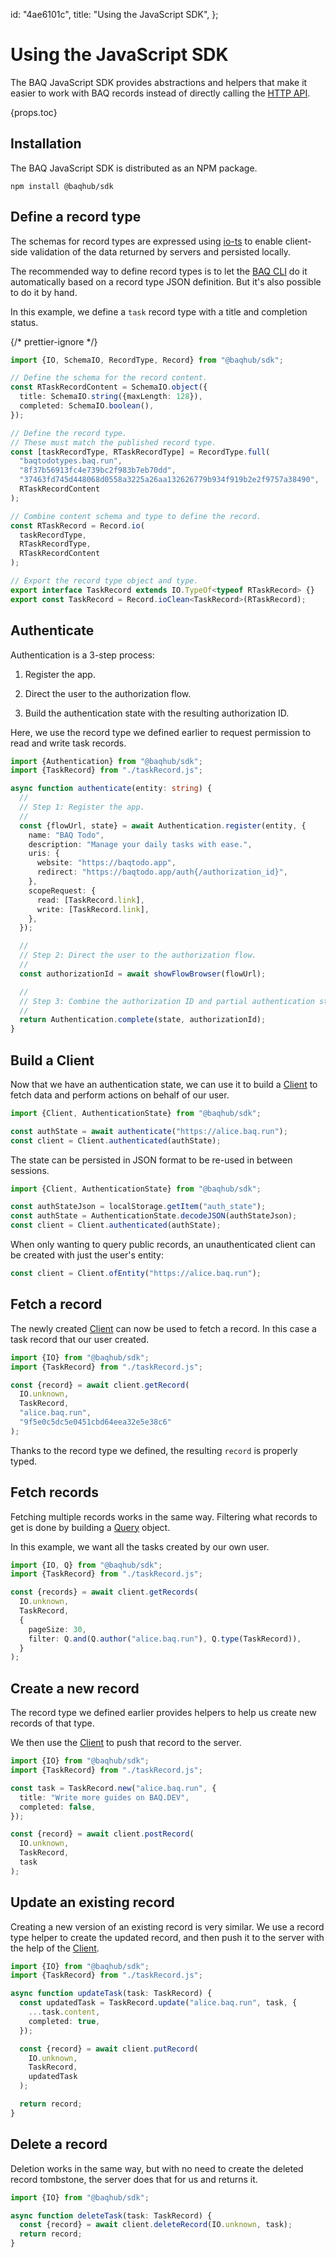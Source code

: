   id: "4ae6101c",
  title: "Using the JavaScript SDK",
};

# Using the JavaScript SDK

The BAQ JavaScript SDK provides abstractions and helpers that make it easier to work with BAQ records instead of directly calling the [HTTP API](50c614b0).

{props.toc}

## Installation

The BAQ JavaScript SDK is distributed as an NPM package.

```cli
npm install @baqhub/sdk
```

## Define a record type

The schemas for record types are expressed using [io-ts](https://github.com/gcanti/io-ts) to enable client-side validation of the data returned by servers and persisted locally.

The recommended way to define record types is to let the [BAQ CLI](6fd9977d) do it automatically based on a record type JSON definition. But it's also possible to do it by hand.

In this example, we define a `task` record type with a title and completion status.

{/* prettier-ignore */}
```ts
import {IO, SchemaIO, RecordType, Record} from "@baqhub/sdk";

// Define the schema for the record content.
const RTaskRecordContent = SchemaIO.object({
  title: SchemaIO.string({maxLength: 128}),
  completed: SchemaIO.boolean(),
});

// Define the record type.
// These must match the published record type.
const [taskRecordType, RTaskRecordType] = RecordType.full(
  "baqtodotypes.baq.run",
  "8f37b56913fc4e739bc2f983b7eb70dd",
  "37463fd745d448068d0558a3225a26aa132626779b934f919b2e2f9757a38490",
  RTaskRecordContent
);

// Combine content schema and type to define the record.
const RTaskRecord = Record.io(
  taskRecordType,
  RTaskRecordType,
  RTaskRecordContent
);

// Export the record type object and type.
export interface TaskRecord extends IO.TypeOf<typeof RTaskRecord> {}
export const TaskRecord = Record.ioClean<TaskRecord>(RTaskRecord);
```

## Authenticate

Authentication is a 3-step process:

1. Register the app.

2. Direct the user to the authorization flow.

3. Build the authentication state with the resulting authorization ID.

Here, we use the record type we defined earlier to request permission to read and write task records.

```ts
import {Authentication} from "@baqhub/sdk";
import {TaskRecord} from "./taskRecord.js";

async function authenticate(entity: string) {
  //
  // Step 1: Register the app.
  //
  const {flowUrl, state} = await Authentication.register(entity, {
    name: "BAQ Todo",
    description: "Manage your daily tasks with ease.",
    uris: {
      website: "https://baqtodo.app",
      redirect: "https://baqtodo.app/auth{/authorization_id}",
    },
    scopeRequest: {
      read: [TaskRecord.link],
      write: [TaskRecord.link],
    },
  });

  //
  // Step 2: Direct the user to the authorization flow.
  //
  const authorizationId = await showFlowBrowser(flowUrl);

  //
  // Step 3: Combine the authorization ID and partial authentication state.
  //
  return Authentication.complete(state, authorizationId);
}
```

## Build a Client

Now that we have an authentication state, we can use it to build a [Client](e1ca2823) to fetch data and perform actions on behalf of our user.

```ts
import {Client, AuthenticationState} from "@baqhub/sdk";

const authState = await authenticate("https://alice.baq.run");
const client = Client.authenticated(authState);
```

The state can be persisted in JSON format to be re-used in between sessions.

```ts
import {Client, AuthenticationState} from "@baqhub/sdk";

const authStateJson = localStorage.getItem("auth_state");
const authState = AuthenticationState.decodeJSON(authStateJson);
const client = Client.authenticated(authState);
```

When only wanting to query public records, an unauthenticated client can be created with just the user's entity:

```ts
const client = Client.ofEntity("https://alice.baq.run");
```

## Fetch a record

The newly created [Client](e1ca2823) can now be used to fetch a record. In this case a task record that our user created.

```ts
import {IO} from "@baqhub/sdk";
import {TaskRecord} from "./taskRecord.js";

const {record} = await client.getRecord(
  IO.unknown,
  TaskRecord,
  "alice.baq.run",
  "9f5e0c5dc5e0451cbd64eea32e5e38c6"
);
```

Thanks to the record type we defined, the resulting `record` is properly typed.

## Fetch records

Fetching multiple records works in the same way. Filtering what records to get is done by building a [Query](c4e4e2a0) object.

In this example, we want all the tasks created by our own user.

```ts
import {IO, Q} from "@baqhub/sdk";
import {TaskRecord} from "./taskRecord.js";

const {records} = await client.getRecords(
  IO.unknown,
  TaskRecord,
  {
    pageSize: 30,
    filter: Q.and(Q.author("alice.baq.run"), Q.type(TaskRecord)),
  }
);
```

## Create a new record

The record type we defined earlier provides helpers to help us create new records of that type.

We then use the [Client](e1ca2823) to push that record to the server.

```ts
import {IO} from "@baqhub/sdk";
import {TaskRecord} from "./taskRecord.js";

const task = TaskRecord.new("alice.baq.run", {
  title: "Write more guides on BAQ.DEV",
  completed: false,
});

const {record} = await client.postRecord(
  IO.unknown,
  TaskRecord,
  task
);
```

## Update an existing record

Creating a new version of an existing record is very similar. We use a record type helper to create the updated record, and then push it to the server with the help of the [Client](e1ca2823).

```ts
import {IO} from "@baqhub/sdk";
import {TaskRecord} from "./taskRecord.js";

async function updateTask(task: TaskRecord) {
  const updatedTask = TaskRecord.update("alice.baq.run", task, {
    ...task.content,
    completed: true,
  });

  const {record} = await client.putRecord(
    IO.unknown,
    TaskRecord,
    updatedTask
  );

  return record;
}
```

## Delete a record

Deletion works in the same way, but with no need to create the deleted record tombstone, the server does that for us and returns it.

```ts
import {IO} from "@baqhub/sdk";

async function deleteTask(task: TaskRecord) {
  const {record} = await client.deleteRecord(IO.unknown, task);
  return record;
}
```
